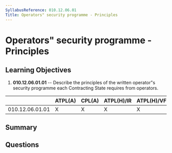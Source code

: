 ```yaml
---
SyllabusReference: 010.12.06.01
Title: Operators" security programme - Principles
---
```


# Operators" security programme - Principles

## Learning Objectives

1. **010.12.06.01.01** -- Describe the principles of the written operator"s
   security programme each Contracting State requires from operators.

|                 | ATPL(A) | CPL(A) | ATPL(H)/IR | ATPL(H)/VFR | CPL(H) | IR  | CBIR(A) |
| --------------- | ------- | ------ | ---------- | ----------- | ------ | --- | ------- |
| 010.12.06.01.01 | X       | X      | X          | X           | X      |     |         |

## Summary

## Questions
